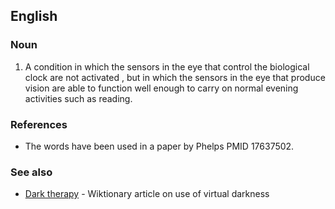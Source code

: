 ==English==
{{rfv}}
===Noun===
{{en-noun}}

# A condition in which the sensors in the eye that control the biological clock are not activated , but in which the  sensors in the eye that produce vision are able to function well enough to carry on normal evening activities such as reading.


===References===
*The words have been used in a paper by Phelps PMID 17637502.

===See also===
* [[w:Dark therapy|Dark therapy]] - Wiktionary article on use of virtual darkness